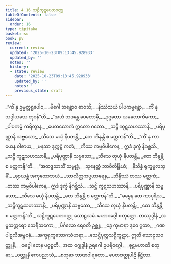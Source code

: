 ```yaml
---
title: 4.16 သဋ္ဌိကူဋပေတဝတ္ထု
tableOfContents: false
sidebar:
  order: 16
type: tipitaka
basket: su
book: pv
review:
  current: review
  updated: '2025-10-23T09:13:45.928933'
  updated_by: ''
  notes: ''
  history:
  - state: review
    date: '2025-10-23T09:13:45.928933'
    updated_by: ''
    notes: ''
    previous_state: draft
---
```



<ReviewStatus review={frontmatter.review} showDetails={true} />

<HypothesisAnnotation frontmatter={frontmatter} />

<DynamicBreadcrumb />

<Division number="806" book="pv" e="ch" v="19" p="217">

<Paragraph number="869" type="verses" book="pv">
_“ကိံ နု ဥမ္မတ္တရူပေါဝ,_  
_မိဂေါ ဘန္တောဝ ဓာဝသိ;_  
_နိဿံသယံ ပါပကမ္မန္တော,_  
_ကိံ နု သဒ္ဒါယသေ တုဝန်”တိ._  

</Paragraph>

</Division>
<Division number="807" book="pv" e="ch" v="19" p="217">

<Paragraph number="870" type="verses" book="pv">
_“အဟံ ဘဒန္တေ ပေတောမှိ,_  
_ဒုဂ္ဂတော ယမလောကိကော;_  
_ပါပကမ္မံ ကရိတွာန,_  
_ပေတလောကံ ဣတော ဂတော._  

</Paragraph>

</Division>
<Division number="808" book="pv" e="ch" v="19" p="217">

<Paragraph number="871" type="verses" book="pv">
_သဋ္ဌိ ကူဋသဟဿာနိ,_  
_ပရိပုဏ္ဏာနိ သဗ္ဗသော;_  
_သီသေ မယှံ နိပတန္တိ,_  
_တေ ဘိန္ဒန္တိ စ မတ္ထကန်”တိ._  

</Paragraph>

</Division>
<Division number="809" book="pv" e="ch" v="19" p="217">

<Paragraph number="872" type="verses" book="pv">
_“ကိံ နု ကာယေန ဝါစာယ,_  
_မနသာ ဒုက္ကဋံ ကတံ;_  
_ကိဿ ကမ္မဝိပါကေန,_  
ဣဒံ ဒုက္ခံ နိဂစ္ဆသိ._  

</Paragraph>

</Division>
<Division number="810" book="pv" e="ch" v="19" p="217">

<Paragraph number="873" type="verses" book="pv">
_သဋ္ဌိ ကူဋသဟဿာနိ,_  
_ပရိပုဏ္ဏာနိ သဗ္ဗသော;_  
_သီသေ တုယှံ နိပတန္တိ,_  
_တေ ဘိန္ဒန္တိ စ မတ္ထကန်”တိ._  

</Paragraph>

</Division>
<Division number="811" book="pv" e="ch" v="19" p="217">

<Paragraph number="874" type="verses" book="pv">
_“အထဒ္ဒသာသိံ သမ္ဗုဒ္ဓံ,_  
_သုနေတ္တံ ဘာဝိတိန္ဒြိယံ;_  
_နိသိန္နံ ရုက္ခမူလသ္မိံ,_  
_ဈာယန္တံ အကုတောဘယံ._  

</Paragraph>

</Division>
<Division number="812" book="pv" e="ch" v="19" p="217">

<Paragraph number="875" type="verses" book="pv">
_သာလိတ္တကပ္ပဟာရေန,_  
_ဘိန္ဒိဿံ တဿ မတ္ထကံ;_  
_တဿ ကမ္မဝိပါကေန,_  
ဣဒံ ဒုက္ခံ နိဂစ္ဆိသံ._  

</Paragraph>

</Division>
<Division number="813" book="pv" e="ch" v="19" p="217">

<Paragraph number="876" type="verses" book="pv">
_သဋ္ဌိ ကူဋသဟဿာနိ,_  
_ပရိပုဏ္ဏာနိ သဗ္ဗသော;_  
_သီသေ မယှံ နိပတန္တိ,_  
_တေ ဘိန္ဒန္တိ စ မတ္ထကန်”တိ._  

</Paragraph>

</Division>
<Division number="814" book="pv" e="ch" v="19" p="217">

<Paragraph number="877" type="verses" book="pv">
_“ဓမ္မေန တေ ကာပုရိသ,_  
_သဋ္ဌိကူဋသဟဿာနိ;_  
_ပရိပုဏ္ဏာနိ သဗ္ဗသော,_  
_သီသေ တုယှံ နိပတန္တိ;_  
_တေ ဘိန္ဒန္တိ စ မတ္ထကန်”တိ._  


</Paragraph>
</Division>

<Paragraph number="878" type="center" book="pv">
သဋ္ဌိကူဋပေတဝတ္ထု သောဠသမံ.



</Paragraph>

<Paragraph number="879" type="center" book="pv">
မဟာဝဂ္ဂေါ စတုတ္ထော.



</Paragraph>

<Paragraph number="880" type="center" book="pv">
တဿုဒ္ဒါနံ


</Paragraph>

<Paragraph number="881" type="verses" book="pv">
_အမ္ဗသက္ကရော သေရီသကော,_  
_ပိင်္ဂလော ရေဝတိ ဥစ္ဆု;_  
_ဒွေ ကုမာရာ ဒုဝေ ဂူထာ,_  
_ဂဏပါဋလိအမ္ဗဝနံ._  

</Paragraph>

<Paragraph number="882" type="verses" book="pv">
_အက္ခရုက္ခဘောဂသံဟရာ,_  
_သေဋ္ဌိပုတ္တသဋ္ဌိကူဋာ;_  
ဣတိ သောဠသဝတ္ထူနိ,_  
_ဝဂ္ဂေါ တေန ပဝုစ္စတိ._  


</Paragraph>

<Paragraph number="883" type="center" book="pv">
အထ ဝဂ္ဂုဒ္ဒါနံ


</Paragraph>

<Paragraph number="884" type="verses" book="pv">
ဥရဂေါ ဥပရိဝဂ္ဂေါ,_  
_စူဠမဟာတိ စတုဓာ;_  
_ဝတ္ထူနိ ဧကပညာသံ,_  
_စတုဓာ ဘာဏဝါရတော._  


</Paragraph>

<Paragraph number="885" type="center" book="pv">
ပေတဝတ္ထုပါဠိ နိဋ္ဌိတာ.
</Paragraph>